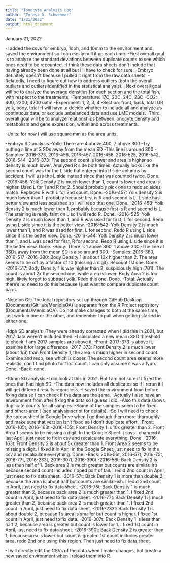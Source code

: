 ```yaml
---
title: "Ionocyte Analysis Log"
author: "Teresa G. Schwemmer"
date: "1/21/2022"
output: html_document
---
```


January 21, 2022

-I added the csvs for embryo, 1dph, and 10mm to the environment and saved the environment so I can easily pull it up each time. 
-First overall goal is to analyze the standard deviations between duplicate counts to see which ones need to be recounted. 
    -I think these data sheets don't include that having already been done at all but I'll have to check for sure. 
    -Embryo definitely doesn't because I pulled it right from the raw data sheets. 
    -Relatedly, I need to figure out how to address outliers (both the overall outliers and outliers identified in the statistical analysis). 
-Next overall goal will be to analyze the average densities for each section and the total fish, with respect to the treatments. 
    -Temperature: 17C, 20C, 24C, 28C
    -CO2: 400, 2200, 4200 uatm
    -Experiment: 1, 2, 3, 4 
    -Section: front, back, total OR yolk, body, total
    -I will have to decide whether to include all and analyze as continuous data, or exclude unbalanced data and use LME models. 
-Third overall goal will be to analyze relationships between ionocyte density and metabolism and gene expression, within and across treatments. 

-Units: for now I will use square mm as the area units. 

-Embryo SD analysis
    -Yolk: There are 4 above 400, 7 above 300
      -Try putting a line at 3 SDs away from the mean SD
      -This line is around 300
      -Samples: 2016-373, 2016-456, 2016-457, 2016-458, 2016-525, 2016-542, 2016-544
        -2016-373: The second count is lower and area is higher so density is much lower. Analyzed R side both times. Actually looks like the second count was for the L side but entered into R side columns by accident. I will use the L side instead since that was counted twice. Done.
        -2016-456: Yolk Density 2 is much lower than 1, count is lower and area is higher. Used L for 1 and R for 2. Should probably pick one to redo so sides match. Replaced R with L for 2nd count. Done. 
        -2016-457: Yolk density 2 is much lower than 1, probably because first is R and second is L. L side has better view and less squished so I will redo that one. Done. 
        -2016-458: Yolk density 2 is much lower than 1, probably because first is R and second is L. The staining is really faint on L so I will redo R. Done. 
        -2016-525: Yolk Density 2 is much lower than 1, and R was used for first, L for second. Redo using L side since it is the better view. 
        -2016-542: Yolk Density 2 is much lower than 1, and R was used for first, L for second. Redo R using L side since it is the better view. Done. 
        -2016-544: Yolk Density 2 is much lower than 1, and L was used for first, R for second. Redo R using L side since it is the better view. Done. 
    -Body: There is 1 above 800, 1 above 300
      -The line at 3SDs away from the mean SD is also around 300. 
      -Samples: 2016-380, 2016-517
        -2016-380: Body Density 1 is about 10x higher than 2. The area seems to be off by a factor of 10 (missing a digit). Recount 1st one. Done. 
        -2016-517: Body Density 1 is way higher than 2, suspiciously high (701). The count is about 2x the second one, while area is lower. Body Area 2 is too high, likely forgot to subtract yolk. Redo this one. Done. 
    -Total: Actually there's no need to do this because I just want to compare duplicate count pairs. 
    
-Note on Git: The local repository set up through GitHub Desktop (Documents/GitHub/MenidiaOA) is separate from the R Project repository (Documents/MenidiaOA). Do not make changes to both at the same time, just work in one or the other, and remember to pull when getting started in either one. 

-1dph SD analysis
    -They were already corrected when I did this in 2021, but 2017 data weren't included then. 
    -I calculated a new mean+3SD threshold to check if any 2017 samples are above it. 
    -Front: 2017-373 is above it, examine it for large difference
      -2017-373: Front Density 2 is much lower (about 1/3) than Front Density 1, the area is much higher in second count. Examine and redo, see which is closer. The second count area seems more realistic, can't find photo for first count. I can only assume it was a typo. Done. 
    -Back: none. 
    
-10mm SD analysis
    -I did look at this in 2021. But I am not sure if I fixed the ones that had high SD. 
    -The data now includes all duplicates so if I rerun it I will get different results regardless.
    -I saved the environment from before fixing data so I can check if the data are the same. 
    -Actually I also have an environment from after fixing the data so I guess I did. 
    -Also this data shows duplicate counts for all samples. 
    -Some of the samples seem to be fixed and others aren't (see analysis script for details). 
    -So I will need to check the spreadsheet in Google Drive when I go through them more thoroughly and make sure that version isn't fixed so I don't duplicate effort. 
    -Front: 2016-105t, 2016-163t
      -2016-105t: Front Density 1 is 10x greater than 2. Front Area 1 seems to be missing a digit. In the Google Sheet it says I changed it last April, just need to fix in csv and recalculate everything. Done. 
      -2016-163t: Front Density 2 is about 5x greater than 1. Front Area 2 seems to be missing a digit. I fixed it in April in the Google Sheet, just need to fix in the csv and recalculate everything. Done. 
    -Back: 2016-56t, 2016-57t, 2016-75t, 2016-77t, 2016-233t, 2016-307t, 2016-390t
      -2016-56t: Back Density 2 is less than half of 1. Back area 2 is much greater but counts are similar. It's because second count included ripped part of tail. I redid 2nd count in April, just need to fix data sheet. 
      -2016-57t: Back Density 1 is more than double 2, because the area is about half but counts are similar-ish. I redid 2nd count in April, just need to fix data sheet. 
      -2016-75t: Back Density 1 is much greater than 2, because back area 2 is much greater than 1. I fixed 2nd count in April, just need to fix data sheet. 
      -2016-77t: Back Density 1 is much greater than 2, because back area 2 is much greater than 1. I fixed 2nd count in April, just need to fix data sheet. 
      -2016-233t: Back Density 1 is about double 2, because 1's area is smaller but count is higher. I fixed 1st count in April, just need to fix data. 
      -2016-307t: Back Density 1 is less than half 2, because area is greater but count is lower for 1. I fixed 1st count in April, just need to fix data sheet. 
      -2016-390t: Back Density 2 is greater than 1, because area is lower but count is greater. 1st count includes greater area, redo 2nd one using this region. Then just need to fix data sheet. 

-I will directly edit the CSVs of the data when I make changes, but create a new saved environment when I reload them into R. 
